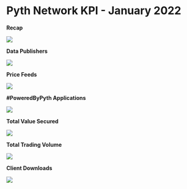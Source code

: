 # Pyth Network KPI - January 2022

**Recap**

![](../../../images/kpi/january-22/EndofMonth.jpg)

**Data Publishers**

![](../../../images/kpi/january-22/DataProvidersOnboarded.png)

**Price Feeds**

![](../../../images/kpi/january-22/PriceFeedsSep.png)

**#PoweredByPyth Applications**

![](../../../images/kpi/january-22/dApp_Integration_Jun.png)

**Total Value Secured**

![](../../../images/kpi/january-22/1_ZRILOnMQgBViGmgLs15dlQ.png)

**Total Trading Volume**

![](<../../../images/kpi/january-22/1_I7Chmb8TyZncrTKXOC13og_(1).png>)

**Client Downloads**

![](../../../images/kpi/january-22/Client_Downloads_Cumulative_Jan.png)
